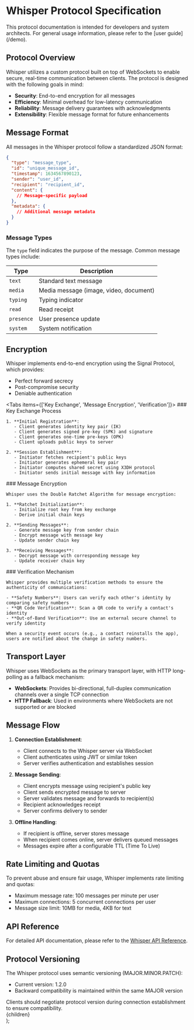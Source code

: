 
# Whisper Protocol Specification

<Callout type="warning">
  This protocol documentation is intended for developers and system architects. For general usage information, please refer to the [user guide](/demo).
</Callout>

## Protocol Overview

Whisper utilizes a custom protocol built on top of WebSockets to enable secure, real-time communication between clients. The protocol is designed with the following goals in mind:

- **Security**: End-to-end encryption for all messages
- **Efficiency**: Minimal overhead for low-latency communication
- **Reliability**: Message delivery guarantees with acknowledgments
- **Extensibility**: Flexible message format for future enhancements

## Message Format

All messages in the Whisper protocol follow a standardized JSON format:

```json
{
  "type": "message_type",
  "id": "unique_message_id",
  "timestamp": 1634567890123,
  "sender": "user_id",
  "recipient": "recipient_id",
  "content": {
    // Message-specific payload
  },
  "metadata": {
    // Additional message metadata
  }
}
```

### Message Types

The `type` field indicates the purpose of the message. Common message types include:

| Type | Description |
| --- | --- |
| `text` | Standard text message |
| `media` | Media message (image, video, document) |
| `typing` | Typing indicator |
| `read` | Read receipt |
| `presence` | User presence update |
| `system` | System notification |

## Encryption

Whisper implements end-to-end encryption using the Signal Protocol, which provides:

- Perfect forward secrecy
- Post-compromise security
- Deniable authentication

<Tabs items={['Key Exchange', 'Message Encryption', 'Verification']}>
  <Tab>
    ### Key Exchange Process

    1. **Initial Registration**:
       - Client generates identity key pair (IK)
       - Client generates signed pre-key (SPK) and signature
       - Client generates one-time pre-keys (OPK)
       - Client uploads public keys to server

    2. **Session Establishment**:
       - Initiator fetches recipient's public keys
       - Initiator generates ephemeral key pair
       - Initiator computes shared secret using X3DH protocol
       - Initiator sends initial message with key information
  </Tab>
  <Tab>
    ### Message Encryption

    Whisper uses the Double Ratchet Algorithm for message encryption:

    1. **Ratchet Initialization**:
       - Initialize root key from key exchange
       - Derive initial chain keys

    2. **Sending Messages**:
       - Generate message key from sender chain
       - Encrypt message with message key
       - Update sender chain key

    3. **Receiving Messages**:
       - Decrypt message with corresponding message key
       - Update receiver chain key
  </Tab>
  <Tab>
    ### Verification Mechanism

    Whisper provides multiple verification methods to ensure the authenticity of communications:

    - **Safety Numbers**: Users can verify each other's identity by comparing safety numbers
    - **QR Code Verification**: Scan a QR code to verify a contact's identity
    - **Out-of-Band Verification**: Use an external secure channel to verify identity

    When a security event occurs (e.g., a contact reinstalls the app), users are notified about the change in safety numbers.
  </Tab>
</Tabs>

## Transport Layer

Whisper uses WebSockets as the primary transport layer, with HTTP long-polling as a fallback mechanism:

- **WebSockets**: Provides bi-directional, full-duplex communication channels over a single TCP connection
- **HTTP Fallback**: Used in environments where WebSockets are not supported or are blocked

## Message Flow

1. **Connection Establishment**:
   - Client connects to the Whisper server via WebSocket
   - Client authenticates using JWT or similar token
   - Server verifies authentication and establishes session

2. **Message Sending**:
   - Client encrypts message using recipient's public key
   - Client sends encrypted message to server
   - Server validates message and forwards to recipient(s)
   - Recipient acknowledges receipt
   - Server confirms delivery to sender

3. **Offline Handling**:
   - If recipient is offline, server stores message
   - When recipient comes online, server delivers queued messages
   - Messages expire after a configurable TTL (Time To Live)

## Rate Limiting and Quotas

To prevent abuse and ensure fair usage, Whisper implements rate limiting and quotas:

- Maximum message rate: 100 messages per minute per user
- Maximum connections: 5 concurrent connections per user
- Message size limit: 10MB for media, 4KB for text

## API Reference

For detailed API documentation, please refer to the [Whisper API Reference](/api).

## Protocol Versioning

The Whisper protocol uses semantic versioning (MAJOR.MINOR.PATCH):

- Current version: 1.2.0
- Backward compatibility is maintained within the same MAJOR version

<Callout type="info">
  Clients should negotiate protocol version during connection establishment to ensure compatibility.
</Callout>

  <div className="max-w-screen-xl mx-auto px-4 py-8">
    {children}
  </div>
);